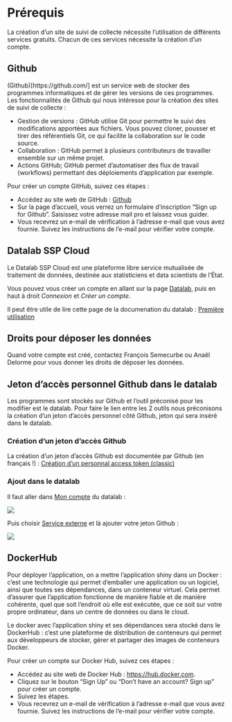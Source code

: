 # Prérequis

La création d'un site de suivi de collecte nécessite l'utilisation de différents services gratuits. Chacun de ces services nécessite la création d'un compte.

## Github

(Github)[https://github.com/] est un service web de stocker des programmes informatiques et de gérer les versions de ces programmes. Les fonctionnalités de Github qui nous intéresse pour la création des sites de suivi de collecte :   

- Gestion de versions : GitHub utilise Git pour permettre le suivi des modifications apportées aux fichiers. Vous pouvez cloner, pousser et tirer des référentiels Git, ce qui facilite la collaboration sur le code source.     
- Collaboration : GitHub permet à plusieurs contributeurs de travailler ensemble sur un même projet.      
- Actions GitHub; GitHub permet d'automatiser des flux de travail (workflows) permettant des déploiements d'application par exemple.    


Pour créer un compte GitHub, suivez ces étapes :

- Accédez au site web de GitHub : [Github](https://github.com/)
- Sur la page d'accueil, vous verrez un formulaire d'inscription "Sign up for Github". Saisissez votre adresse mail pro et laissez vous guider.    
- Vous recevrez un e-mail de vérification à l'adresse e-mail que vous avez fournie. Suivez les instructions de l'e-mail pour vérifier votre compte.

## Datalab SSP Cloud

Le Datalab SSP Cloud est une plateforme libre service mutualisée de traitement de données, destinée aux statisticiens et data scientists de l’État.   

Vous pouvez vous créer un compte en allant sur la page [Datalab](https://datalab.sspcloud.fr/), puis en haut à droit *Connexion* et *Créer un compte*.  

Il peut être utile de lire cette page de la documenation du datalab : [Première utilisation](https://docs.sspcloud.fr/onyxia-guide/premiere-utilisation)

::: {.callout-tip}
## Droits pour déposer les données

Quand votre compte est créé, contactez François Semecurbe ou Anaël Delorme pour vous donner les droits de déposer les données.
:::


## Jeton d'accès personnel Github dans le datalab

Les programmes sont stockés sur Github et l'outil préconisé pour les modifier est le datalab. Pour faire le lien entre les 2 outils nous préconisons la création d'un jeton d'accès personnel côté Github, jeton qui sera inséré dans le datalab.

### Création d'un jeton d'accès Github

La création d'un jeton d'accès Github est documentée par Github (en français !) : [Création d'un personnal access token (classic)](https://docs.github.com/fr/authentication/keeping-your-account-and-data-secure/managing-your-personal-access-tokens#cr%C3%A9ation-dun-personal-access-token-classic)

### Ajout dans le datalab

Il faut aller dans [Mon compte](https://datalab.sspcloud.fr/account) du datalab : 

![](images/datalab_mon_compte.png)

Puis choisir [Service externe](https://datalab.sspcloud.fr/account/third-party-integration) et là ajouter votre jeton Github : 

![](images/datalab_jeton_perso.png)



## DockerHub

Pour déployer l'application, on a mettre l'application shiny dans un Docker : c'est une technologie qui permet d'emballer une application ou un logiciel, ainsi que toutes ses dépendances, dans un conteneur virtuel. Cela permet d'assurer que l'application fonctionne de manière fiable et de manière cohérente, quel que soit l'endroit où elle est exécutée, que ce soit sur votre propre ordinateur, dans un centre de données ou dans le cloud.   

Le docker avec l'application shiny et ses dépendances sera stocké dans le DockerHub : c'est une plateforme de distribution de conteneurs qui permet aux développeurs de stocker, gérer et partager des images de conteneurs Docker.

Pour créer un compte sur Docker Hub, suivez ces étapes :

- Accédez au site web de Docker Hub : [https://hub.docker.com](https://hub.docker.com).   
- Cliquez sur le bouton "Sign Up" ou "Don't have an account? Sign up" pour créer un compte.    
- Suivez les étapes.    
- Vous recevrez un e-mail de vérification à l'adresse e-mail que vous avez fournie. Suivez les instructions de l'e-mail pour vérifier votre compte.    